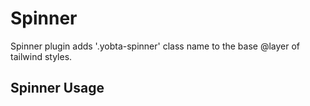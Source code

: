 

<Meta title="MDX/Spinner" />

# Spinner

Spinner plugin adds '.yobta-spinner' class name to the base @layer of tailwind styles.

## Spinner Usage

<Canvas>
  <Story name="Basic Usage">
    <Spinner />
  </Story>
</Canvas>
